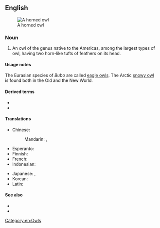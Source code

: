 ==English==
[[Image:Bubo virginianusDO1908P01CA.JPG|thumb|A horned owl]]

===Noun===
{{en-noun}}

# An owl of the genus ''{{l|mul|Bubo}}'' native to the Americas, among the largest types of owl, having two horn-like tufts of feathers on its head.

====Usage notes====
The Eurasian species of ''Bubo'' are called [[eagle owl|eagle owls]]. The Arctic [[snowy owl]] is found both in the Old and the New World.

====Derived terms====
* {{l|en|great horned owl}}
* {{vern|lesser horned owl}}

====Translations====
{{trans-top|New World member of the genus ''Bubo''}}
* Chinese:
*: Mandarin: {{t+|cmn|貓頭鷹}}, {{t+|cmn|猫头鹰|tr=māotóuyīng}}
* Esperanto: {{t+|eo|gufo}}
* Finnish: {{t+|fi|huuhkaja}}
* French: {{t+|fr|hibou|m}}
* Indonesian: {{t|id|burung hantu bertanduk}}
{{trans-mid}}
* Japanese: {{t|ja|木菟|tr=mimizuku|sc=Jpan}}, {{t+|ja|ミミズク|tr=mimizuku|sc=Jpan}}
* Korean: {{t+|ko|부엉이|sc=Kore}}
* Latin: {{t|la|asio|m}}
{{trans-bottom}}

====See also====
* {{pedia}}
* {{specieslite|Bubo}}

[[Category:en:Owls]]